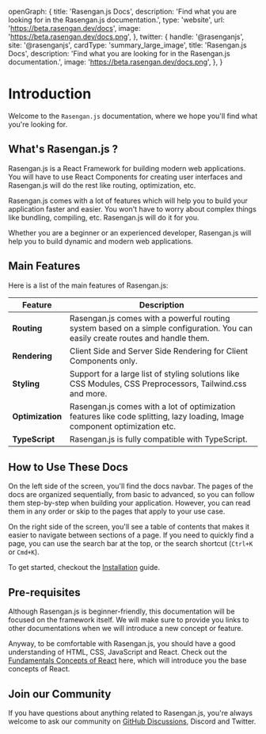   openGraph: {
    title: 'Rasengan.js Docs',
    description: 'Find what you are looking for in the Rasengan.js documentation.',
    type: 'website',
    url: 'https://beta.rasengan.dev/docs',
    image: 'https://beta.rasengan.dev/docs.png',
  },
  twitter: {
    handle: '@rasenganjs',
    site: '@rasenganjs',
    cardType: 'summary_large_image',
    title: 'Rasengan.js Docs',
    description: 'Find what you are looking for in the Rasengan.js documentation.',
    image: 'https://beta.rasengan.dev/docs.png',
  },
}

# Introduction
Welcome to the `Rasengan.js` documentation, where we hope you'll find what you're looking for.

## What's Rasengan.js ?
Rasengan.js is a React Framework for building modern web applications. 
You will have to use React Components for creating user interfaces and Rasengan.js will do the rest like routing, optimization, etc.

Rasengan.js comes with a lot of features which will help you to build your application faster and easier.
You won't have to worry about complex things like bundling, compiling, etc. Rasengan.js will do it for you.

Whether you are a beginner or an experienced developer, Rasengan.js will help you to build dynamic and modern web applications.

## Main Features

Here is a list of the main features of Rasengan.js:

| Feature          | Description                                                                                                                     |
|------------------|---------------------------------------------------------------------------------------------------------------------------------|
| **Routing**      | Rasengan.js comes with a powerful routing system based on a simple configuration. You can easily create routes and handle them. |
| **Rendering**    | Client Side and Server Side Rendering for Client Components only. |
| **Styling**      | Support for a large list of styling solutions like CSS Modules, CSS Preprocessors, Tailwind.css and more. |
| **Optimization** | Rasengan.js comes with a lot of optimization features like code splitting, lazy loading, Image component optimization etc. |
| **TypeScript**   | Rasengan.js is fully compatible with TypeScript. |

## How to Use These Docs

On the left side of the screen, you'll find the docs navbar. The pages of the docs are organized sequentially, from basic to advanced, so you can follow them step-by-step when building your application. 
However, you can read them in any order or skip to the pages that apply to your use case.

On the right side of the screen, you'll see a table of contents that makes it easier to navigate between sections of a page. 
If you need to quickly find a page, you can use the search bar at the top, or the search shortcut (`Ctrl+K` or `Cmd+K`).

To get started, checkout the [Installation](/docs/getting-started/installation) guide.

## Pre-requisites

Although Rasengan.js is beginner-friendly, this documentation will be focused on the framework itself.
We will make sure to provide you links to other documentations when we will introduce a new concept or feature.

Anyway, to be comfortable with Rasengan.js, you should have a good understanding of HTML, CSS, JavaScript and React.
Check out the [Fundamentals Concepts of React](https://react.dev/learn) here, which will introduce you the base concepts of React.

## Join our Community

If you have questions about anything related to Rasengan.js, you're always welcome to ask our community on [GitHub Discussions](https://github.com/rasengan-dev/rasenganjs/discussions), Discord and Twitter.